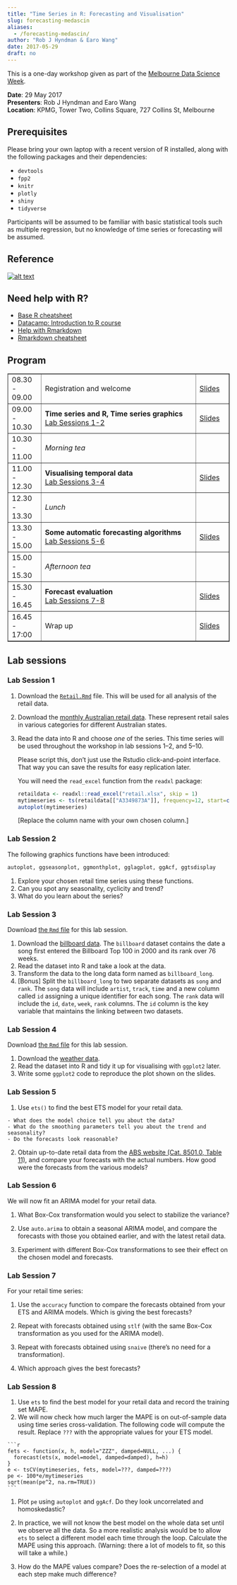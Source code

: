 ```yaml
---
title: "Time Series in R: Forecasting and Visualisation"
slug: forecasting-medascin
aliases:
  - /forecasting-medascin/
author: "Rob J Hyndman & Earo Wang"
date: 2017-05-29
draft: no
---
```


This is a one-day workshop given as part of the [Melbourne Data Science Week](http://www.datasciencemelbourne.com/medascin/).

**Date**: 29 May 2017<br>
**Presenters**: Rob J Hyndman and Earo Wang<br>
**Location**: KPMG, Tower Two, Collins Square, 727 Collins St, Melbourne

## Prerequisites

Please bring your own laptop with a recent version of R installed, along with the following packages and their dependencies:

  * `devtools`
  * `fpp2`
  * `knitr`
  * `plotly`
  * `shiny`
  * `tidyverse`

Participants will be assumed to be familiar with basic statistical tools such as multiple regression, but no knowledge of time series or forecasting will be assumed.

## Reference

<a href="http://OTexts.org/fpp2/" target="_new">
![alt text](/medascin/fppcover-small.jpg)
</a>

## Need help with R?

* [Base R cheatsheet](https://www.rstudio.com/wp-content/uploads/2016/10/r-cheat-sheet-3.pdf)
* [Datacamp: Introduction to R course](https://www.datacamp.com/courses/free-introduction-to-r)
* [Help with Rmarkdown](http://rmarkdown.rstudio.com/lesson-2.html)
* [Rmarkdown cheatsheet](https://www.rstudio.com/wp-content/uploads/2016/03/rmarkdown-cheatsheet-2.0.pdf)

## Program

<table border=1 cellpadding=2 cellspacing=5 width=100%>
<col width="15%">
<col width="70%">
<col width="15%">
<tr>
  <td>08.30 - 09.00</td>
  <td style="vertical-align: middle;">Registration and welcome</td>
  <td style="vertical-align: middle;"><a href="/medascin/0-Intro.pdf" target="_new">Slides</a></td>
</tr>
  <td>09.00 - 10.30</td>
  <td><b>Time series and R, Time series graphics</b><br>
  <a href="#Lab1">Lab Sessions 1-2</a></td>
  <td style="vertical-align: middle;"><a href="/medascin/1-time-series-graphics.pdf" target="_new">Slides</a></td>
</tr>
<tr>
  <td>10.30 - 11.00</td>
  <td style="vertical-align: middle;"><em>Morning tea</em></td><td></td>
</tr>
<tr>
  <td>11.00 - 12.30</td>
  <td><b>Visualising temporal data</b><br>
  <a href="#Lab3">Lab Sessions 3-4</a></td>
  <td style="vertical-align: middle;"><a href="http://earo.me/slides/medascin17/" target="_new">Slides</a></td>
</tr>
<tr>
  <td>12.30 - 13.30</td>
  <td style="vertical-align: middle;"><em>Lunch</em></td><td></td>
</tr>
<tr>
  <td>13.30 - 15.00</td>
  <td><b>Some automatic forecasting algorithms</b><br>
  <a href="#Lab5">Lab Sessions 5-6</a></td>
  <td style="vertical-align: middle;"><a href="/medascin/3-automatic-forecasting.pdf" target="_new">Slides</a></td>
</tr>
<tr>
  <td>15.00 - 15.30</td>
  <td style="vertical-align: middle;"><em>Afternoon tea</em></td><td></td>
</tr>
<tr>
  <td>15.30 - 16.45</td>
  <td><b>Forecast evaluation</b><br>
  <a href="#Lab7">Lab Sessions 7-8</a></td>
  <td style="vertical-align: middle;"><a href="/medascin/4-forecast-evaluation.pdf" target="_new">Slides</a></td>
</tr>
<tr>
  <td>16.45 - 17:00</td>
  <td style="vertical-align: middle;">Wrap up</td>
  <td style="vertical-align: middle;"><a href="/medascin/WrapUp.pdf" target="_new">Slides</a></td>
</tr>
</table>

## Lab sessions

<a name="Lab1"></a>

### Lab Session 1

1. Download the [`Retail.Rmd`](/medascin/Retail.Rmd) file. This will be used for all analysis of the retail data.

2. Download the [monthly Australian retail data](https://robjhyndman.com/data/retail.xlsx). These represent retail sales in various categories for different Australian states.

3.  Read the data into R and choose *one* of the series. This time series will be used throughout the workshop in lab sessions 1--2, and 5--10.

    Please script this, don't just use the Rstudio click-and-point interface. That way you can save the results for easy replication later.

    You will need the `read_excel` function from the `readxl` package:

    ```r
    retaildata <- readxl::read_excel("retail.xlsx", skip = 1)
    mytimeseries <- ts(retaildata[["A3349873A"]], frequency=12, start=c(1982,4))
    autoplot(mytimeseries)
    ```

    [Replace the column name with your own chosen column.]

<a name="Lab2"></a>

### Lab Session 2

The following graphics functions have been introduced:

```r
autoplot, ggseasonplot, ggmonthplot, gglagplot, ggAcf, ggtsdisplay
```

  1. Explore your chosen retail time series using these functions.
  2. Can you spot any seasonality, cyclicity and trend?
  3. What do you learn about the series?

<a name="Lab3"></a>

### Lab Session 3

Download [the `Rmd` file](http://earo.me/lab/medascin17/lab3.Rmd) for this lab session.

1. Download the [billboard data](http://earo.me/data/medascin17/billboard.csv). The `billboard` dataset contains the date a song first entered the Billboard Top 100 in 2000 and its rank over 76 weeks.
2. Read the dataset into R and take a look at the data.
3. Transform the data to the long data form named as `billboard_long`.
4. [Bonus] Split the `billboard_long` to two separate datasets as `song` and `rank`. The `song` data will include `artist`, `track`, `time` and a new column called `id` assigning a unique identifier for each song. The `rank` data will include the `id`, `date`, `week`, `rank` columns. The `id` column is the key variable that maintains the linking between two datasets.

<a name="Lab4"></a>

### Lab Session 4

Download [the `Rmd` file](http://earo.me/lab/medascin17/lab4.Rmd) for this lab session.

1. Download the [weather data](http://earo.me/data/medascin17/weather_2016.csv).
2. Read the dataset into R and tidy it up for visualising with `ggplot2` later.
3. Write some `ggplot2` code to reproduce the plot shown on the slides.

<a name="Lab5"></a>

### Lab Session 5

  1. Use `ets()` to find the best ETS model for your retail data.

    - What does the model choice tell you about the data?
    - What do the smoothing parameters tell you about the trend and seasonality?
    - Do the forecasts look reasonable?

  2. Obtain up-to-date retail data from the [ABS website (Cat. 8501.0, Table 11)](https://goo.gl/HdrV0G), and compare your forecasts with the actual numbers. How good were the forecasts from the various models?

<a name="Lab6"></a>

### Lab Session 6

We will now fit an ARIMA model for your retail data.

  1. What Box-Cox transformation would you select to stabilize the variance?

  2. Use `auto.arima` to obtain a seasonal ARIMA model, and compare the forecasts with those you obtained earlier, and with the latest retail data.

  3. Experiment with different Box-Cox transformations to see their effect on the chosen model and forecasts.


<a name="Lab7"></a>


### Lab Session 7

For your retail time series:

  1. Use the `accuracy` function to compare the forecasts obtained from your ETS and ARIMA models. Which is giving the best forecasts?

  2. Repeat with forecasts obtained using `stlf` (with the same Box-Cox transformation as you used for the ARIMA model).

  3. Repeat with forecasts obtained using `snaive` (there's no need for a transformation).

  4. Which approach gives the best forecasts?


<a name="Lab8"></a>

### Lab Session 8

  1. Use `ets` to find the best model for your retail data and record the training set MAPE.
  1. We will now check how much larger the MAPE is on out-of-sample data using time series cross-validation. The following code will compute the result. Replace `???` with the appropriate values for your ETS model.

    ```r
    fets <- function(x, h, model="ZZZ", damped=NULL, ...) {
      forecast(ets(x, model=model, damped=damped), h=h)
    }
    e <- tsCV(mytimeseries, fets, model=???, damped=???)
    pe <- 100*e/mytimeseries
    sqrt(mean(pe^2, na.rm=TRUE))
    ```

  1. Plot `pe` using `autoplot` and ``ggAcf``. Do they look uncorrelated and homoskedastic?

  1. In practice, we will not know the best model on the whole data set  until we observe all the data. So a more realistic analysis would be to allow `ets` to select a different model each time through the loop. Calculate the MAPE using this approach.  (Warning: there a lot of models to fit, so this will take a while.)

  1. How do the MAPE values compare? Does the re-selection of a model at each step make much difference?
